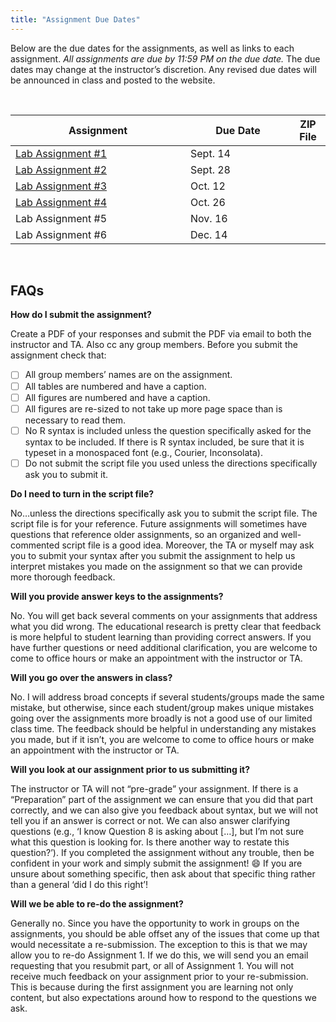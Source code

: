 ```yaml
---
title: "Assignment Due Dates"
---
```



Below are the due dates for the assignments, as well as links to each assignment. *All assignments are due by 11:59 PM on the due date.* The due dates may change at the instructor's discretion. Any revised due dates will be announced in class and posted to the website. 

<br />

<table class="table">

<thead>
<tr>
<th style="width:50%;">Assignment</th>
<!-- <th style="width:15%;">Due Date (T/R)</th> -->
<th style="width:30%;">Due Date</th>
<th style="width:10%;text-align:center">ZIP File</th>
</tr>
</thead>

<tbody>

<tr>
<td>
  [Lab Assignment \#1](assignments/assignment-01.html) 
</td>
<td>Sept. 14</td>
<td align="center" style="vertical-align:middle;">
  [<span class="fa-solid fa-file-signature"></span>](files/assignments/lab-assignment-01.zip)
</td>
</tr>



<tr>
<td>
  [Lab Assignment \#2](assignments/assignment-02.html)
</td>
<td>Sept. 28</td>
<td align="center" style="vertical-align:middle;">
  [<span class="fa-solid fa-file-signature"></span>](files/assignments/lab-assignment-02.zip)
</td>
</tr>


<tr>
<td>
  [Lab Assignment \#3](assignments/assignment-03.html)
</td>
<td>Oct. 12</td>
<td align="center" style="vertical-align:middle;">
  [<span class="fa-solid fa-file-signature"></span>](files/assignments/lab-assignment-03.zip)
</td>
</tr>


<tr>
<td>
  [Lab Assignment \#4](assignments/assignment-04.html)
</td>
<td>Oct. 26</td>
<td align="center" style="vertical-align:middle;">
  [<span class="fa-solid fa-file-signature"></span>](files/assignments/lab-assignment-04.zip)
</td>
</tr>

<tr>
<td>Lab Assignment \#5</td>
<!-- <td>Nov. 12</td> -->
<td>Nov. 16</td>
<td align="center" style="vertical-align:middle;">
  <!-- [<span class="fa-solid fa-file-signature"></span>](assignments/assignment-05-regression-assumptions.html) -->
</td>
</td>
</tr>



<tr>
<td>Lab Assignment \#6</td>
<!-- <td>Nov. 19</td> -->
<td>Dec. 14</td>
<td align="center" style="vertical-align:middle;">
  <!-- [<span class="fa-solid fa-file-signature"></span>](assignments/assignment-06-dichotomous-categorical-predictors.html) -->
</td>
</tr>


</tbody>
</table>


<br />


## FAQs

**How do I submit the assignment?**

Create a PDF of your responses and submit the PDF via email to both the instructor and TA. Also cc any group members. Before you submit the assignment check that:

- [ ] All group members' names are on the assignment.
- [ ] All tables are numbered and have a caption.
- [ ] All figures are numbered and have a caption.
- [ ] All figures are re-sized to not take up more page space than is necessary to read them.
- [ ] No R syntax is included unless the question specifically asked for the syntax to be included. If there is R syntax included, be sure that it is typeset in a monospaced font (e.g., Courier, Inconsolata).
- [ ] Do not submit the script file you used unless the directions specifically ask you to submit it.



**Do I need to turn in the script file?**

No...unless the directions specifically ask you to submit the script file. The script file is for your reference. Future assignments will sometimes have questions that reference older assignments, so an organized and well-commented script file is a good idea. Moreover, the TA or myself may ask you to submit your syntax after you submit the assignment to help us interpret mistakes you made on the assignment so that we can provide more thorough feedback.


**Will you provide answer keys to the assignments?**

No. You will get back several comments on your assignments that address what you did wrong. The educational research is pretty clear that feedback is more helpful to student learning than providing correct answers. If you have further questions or need additional clarification, you are welcome to come to office hours or make an appointment with the instructor or TA.


**Will you go over the answers in class?**

No. I will address broad concepts if several students/groups made the same mistake, but otherwise, since each student/group makes unique mistakes going over the assignments more broadly is not a good use of our limited class time. The feedback should be helpful in understanding any mistakes you made, but if it isn't, you are welcome to come to office hours or make an appointment with the instructor or TA.


**Will you look at our assignment prior to us submitting it?**

The instructor or TA will not "pre-grade" your assignment. If there is a "Preparation" part of the assignment we can ensure that you did that part correctly, and we can also give you feedback about syntax, but we will not tell you if an answer is correct or not. We can also answer clarifying questions (e.g., 'I know Question 8 is asking about […], but I’m not sure what this question is looking for. Is there another way to restate this question?'). If you completed the assignment without any trouble, then be confident in your work and simply submit the assignment! 😄 If you are unsure about something specific, then ask about that specific thing rather than a general 'did I do this right'! 


**Will we be able to re-do the assignment?**

Generally no. Since you have the opportunity to work in groups on the assignments, you should be able offset any of the issues that come up that would necessitate a re-submission. The exception to this is that we may allow you to re-do Assignment 1. If we do this, we will send you an email requesting that you resubmit part, or all of Assignment 1. You will not receive much feedback on your assignment prior to your re-submission. This is because during the first assignment you are learning not only content, but also expectations around how to respond to the questions we ask.


